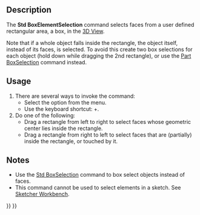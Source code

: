 <languages/>

{{Docnav
|[[Std_BoxSelection|BoxSelection]]
|[[Std_SelectAll|SelectAll]]
|[[Std_Edit_Menu|Std Edit Menu]]
|IconL=Std_BoxSelection.svg
|IconR=Std_SelectAll.svg
|IconC=Freecad.svg
}}

{{GuiCommand
|Name=Std BoxElementSelection
|MenuLocation=Edit → Box Element Selection
|Workbenches=All
|Shortcut={{KEY|Shift}}+{{KEY|E}}
|SeeAlso= [[Part_BoxSelection|Part BoxSelection]], [[Std_BoxSelection|Std BoxSelection]], [[Std_SelectAll|Std SelectAll]]
}}

==Description==

The '''Std BoxElementSelection''' command selects faces from a user defined rectangular area, a box, in the [[3D_View|3D View]].

Note that if a whole object falls inside the rectangle, the object itself, instead of its faces, is selected. To avoid this create two box selections for each object (hold down {{KEY|Ctrl}} while dragging the 2nd rectangle), or use the [[Part_BoxSelection|Part BoxSelection]] command instead.

==Usage==

# There are several ways to invoke the command:
#* Select the {{MenuCommand|Edit → [[Image:Std_BoxElementSelection.svg|16px]] Box Element Selection}} option from the menu.
#* Use the keyboard shortcut: {{KEY|Shift}}+{{KEY|E}}.
# Do one of the following:
#* Drag a rectangle from left to right to select faces whose geometric center lies inside the rectangle.
#* Drag a rectangle from right to left to select faces that are (partially) inside the rectangle, or touched by it.

==Notes==

* Use the [[Std_BoxSelection|Std BoxSelection]] command to box select objects instead of faces.
* This command cannot be used to select elements in a sketch. See [[Sketcher_Workbench#Selection_methods|Sketcher Workbench]].


{{Docnav
|[[Std_BoxSelection|BoxSelection]]
|[[Std_SelectAll|SelectAll]]
|[[Std_Edit_Menu|Std Edit Menu]]
|IconL=Std_BoxSelection.svg
|IconR=Std_SelectAll.svg
|IconC=Freecad.svg
}}

{{Std_Base_navi{{#translation:}}}}
{{Userdocnavi{{#translation:}}}}